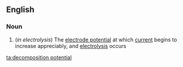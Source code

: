 ==English==

===Noun===
{{en-noun|head=[[decomposition]] [[potential]]}}

# {{context|chemistry|lang=en}} (''in electrolysis'') The [[electrode potential]] at which [[current]] begins to increase appreciably, and [[electrolysis]] occurs

[[ta:decomposition potential]]